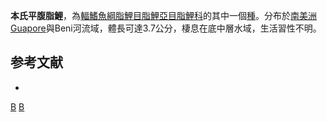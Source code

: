 {{Speciesbox 
| taxon = Phenacogaster beni
| status = LC
| status_system = IUCN3.1
| authority =  [[Eigenmann|Eigenmann]], 1911
| synonyms = 
}}
'''本氏平腹脂鯉'''，為[[輻鰭魚綱|輻鰭魚綱]][[脂鯉目|脂鯉目]][[脂鯉亞目|脂鯉亞目]][[脂鯉科|脂鯉科]]的其中一個[[種|種]]。分布於[[南美洲|南美洲]]Guapore與Beni河流域，體長可達3.7公分，棲息在底中層水域，生活習性不明。

==参考文献==
{{refbegin}}
*{{FishBase_species|genus=Phenacogaster|species=beni |year=2014|month=1}}
{{refend}}

{{Taxonbar|from=Q5939356}}

[[Category:平腹脂鯉屬|B]]
[[Category:1911年描述的鱼类|B]]


{{魚類小作品}}